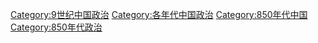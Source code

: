 [[Category:9世纪中国政治|Category:9世纪中国政治]]
[[Category:各年代中国政治|Category:各年代中国政治]]
[[Category:850年代中国|Category:850年代中国]]
[[Category:850年代政治|Category:850年代政治]]
